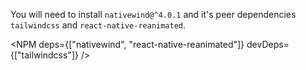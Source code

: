
You will need to install `nativewind@^4.0.1` and it's peer dependencies `tailwindcss` and `react-native-reanimated`.

<NPM
  deps={["nativewind", "react-native-reanimated"]}
  devDeps={["tailwindcss"]}
/>
